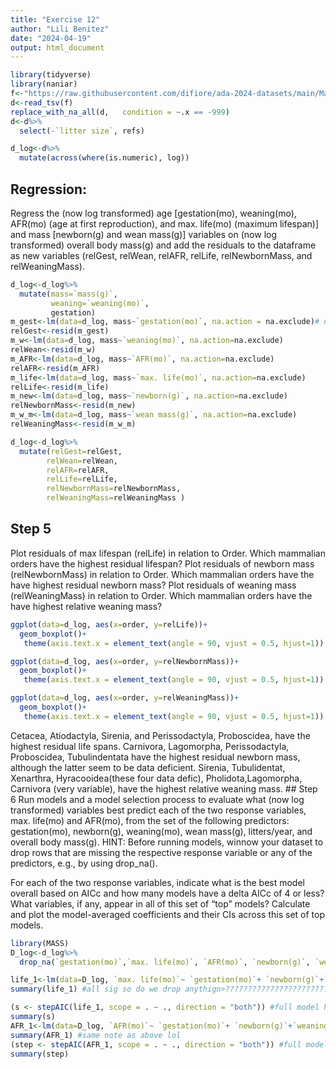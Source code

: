 ```yaml
---
title: "Exercise 12"
author: "Lili Benitez"
date: "2024-04-19"
output: html_document
---
```


```r
library(tidyverse)
library(naniar)
f<-"https://raw.githubusercontent.com/difiore/ada-2024-datasets/main/Mammal_lifehistories_v2.txt"
d<-read_tsv(f)
replace_with_na_all(d,   condition = ~.x == -999)
d<-d%>%
  select(-`litter size`, refs)

d_log<-d%>%
  mutate(across(where(is.numeric), log))

```

## Regression: 
Regress the (now log transformed) age [gestation(mo), weaning(mo), AFR(mo) (age at first reproduction), and max. life(mo) (maximum lifespan)] and mass [newborn(g) and wean mass(g)] variables on (now log transformed) overall body mass(g) and add the residuals to the dataframe as new variables (relGest, relWean, relAFR, relLife, relNewbornMass, and relWeaningMass).
```r
d_log<-d_log%>%
  mutate(mass=`mass(g)`, 
         weaning=`weaning(mo)`, 
         gestation)
m_gest<-lm(data=d_log, mass~`gestation(mo)`, na.action = na.exclude)# not padding NAs
relGest<-resid(m_gest)
m_w<-lm(data=d_log, mass~`weaning(mo)`, na.action=na.exclude)
relWean<-resid(m_w)
m_AFR<-lm(data=d_log, mass~`AFR(mo)`, na.action=na.exclude)
relAFR<-resid(m_AFR)
m_life<-lm(data=d_log, mass~`max. life(mo)`, na.action=na.exclude)
relLife<-resid(m_life)
m_new<-lm(data=d_log, mass~`newborn(g)`, na.action=na.exclude)
relNewbornMass<-resid(m_new)
m_w_m<-lm(data=d_log, mass~`wean mass(g)`, na.action=na.exclude)
relWeaningMass<-resid(m_w_m)

d_log<-d_log%>%
  mutate(relGest=relGest, 
        relWean=relWean,
        relAFR=relAFR,
        relLife=relLife,
        relNewbornMass=relNewbornMass,
        relWeaningMass=relWeaningMass )

```

## Step 5
Plot residuals of max lifespan (relLife) in relation to Order. Which mammalian orders have the highest residual lifespan?
Plot residuals of newborn mass (relNewbornMass) in relation to Order. Which mammalian orders have the have highest residual newborn mass?
Plot residuals of weaning mass (relWeaningMass) in relation to Order. Which mammalian orders have the have highest relative weaning mass?
```r
ggplot(data=d_log, aes(x=order, y=relLife))+
  geom_boxplot()+
   theme(axis.text.x = element_text(angle = 90, vjust = 0.5, hjust=1))

ggplot(data=d_log, aes(x=order, y=relNewbornMass))+
  geom_boxplot()+
   theme(axis.text.x = element_text(angle = 90, vjust = 0.5, hjust=1))

ggplot(data=d_log, aes(x=order, y=relWeaningMass))+
  geom_boxplot()+
   theme(axis.text.x = element_text(angle = 90, vjust = 0.5, hjust=1))

```
Cetacea, Atiodactyla, Sirenia, and Perissodactyla, Proboscidea, have the highest residual life spans. Carnivora, Lagomorpha, Perissodactyla, Proboscidea, Tubulindentata have the highest residual newborn mass, although the latter seem to be data deficient. Sirenia, Tubulidentat, Xenarthra, Hyracooidea(these four data defic), Pholidota,Lagomorpha, Carnivora (very variable), have the highest relative weaning mass. 
## Step 6
Run models and a model selection process to evaluate what (now log transformed) variables best predict each of the two response variables, max. life(mo) and AFR(mo), from the set of the following predictors: gestation(mo), newborn(g), weaning(mo), wean mass(g), litters/year, and overall body mass(g).
HINT: Before running models, winnow your dataset to drop rows that are missing the respective response variable or any of the predictors, e.g., by using drop_na().

For each of the two response variables, indicate what is the best model overall based on AICc and how many models have a delta AICc of 4 or less?
What variables, if any, appear in all of this set of “top” models?
Calculate and plot the model-averaged coefficients and their CIs across this set of top models.

```r

library(MASS)
D_log<-d_log%>%
  drop_na(`gestation(mo)`,`max. life(mo)`, `AFR(mo)`, `newborn(g)`, `weaning(mo)`, `wean mass(g)`, `litters/year`, mass)

life_1<-lm(data=D_log, `max. life(mo)`~ `gestation(mo)`+ `newborn(g)`+`weaning(mo)`+`wean mass(g)`+`litters/year`, mass, na.action = na.omit)
summary(life_1) #all sig so do we drop anythign>????????????????????????????????? 

(s <- stepAIC(life_1, scope = . ~ ., direction = "both")) #full model has best AIC
summary(s)
AFR_1<-lm(data=D_log, `AFR(mo)`~ `gestation(mo)`+ `newborn(g)`+`weaning(mo)`+`wean mass(g)`+`litters/year`, mass)
summary(AFR_1) #same note as above lol
(step <- stepAIC(AFR_1, scope = . ~ ., direction = "both")) #full model has best AIC
summary(step)
```


